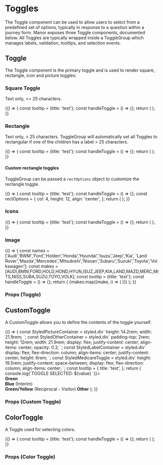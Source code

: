 




<Meta title="Components|Toggles" component={Toggle} />

# Toggles

The Toggle component can be used to allow users to select from a predefined set of options, typically in response to a
question within a journey form. Manor exposes three Toggle components, documented below. All Toggles are typically
wrapped inside a ToggleGroup which manages labels, validation, tooltips, and selection events.

## Toggle

The Toggle component is the primary toggle and is used to render square,
rectangle, icon and picture toggles:

### Square Toggle

Text only, <= 25 characters.

<Preview>
  <Story name="square toggles">
    {() => {
      const tooltip = {title: 'test'};
      const handleToggle = () => {};
      return (
        <Container>
          <ToggleGroup label="Square toggles" name="toggleGroupA" tooltip={tooltip} handleToggle={handleToggle}>
            <Toggle value="1" id="one" label="one"/>
            <Toggle value="2" id="two" label="two" />
            <Toggle value="3" id="three" label="three" />
            <Toggle value="4" id="four" label="four" />
            <Toggle value="5" id="five" label="five" />
            <Toggle value="6" id="six" label="six" />
            <Toggle value="7" id="seven" label="seven" />
            <Toggle value="8" id="eight" label="eight" />
            <Toggle value="9" id="nine" label="nine" />
            <Toggle value="10" id="ten" label="ten" />
            <Toggle value="11" id="eleven" label="eleven" />
            <Toggle value="12" id="twelve" label="twelve" />
          </ToggleGroup>
        </Container>
      );
    }}
  </Story>
</Preview>

### Rectangle

Text only, > 25 characters. ToggleGroup will automatically set all Toggles to rectangular
if one of the children has a label > 25 characters.

<Preview>
  <Story name="rectangle toggles">
    {() => {
      const tooltip = {title: 'test'};
      const handleToggle = () => {};
      return (
        <Container>
          <ToggleGroup label="Rectangle toggles" name="toggleGroupD" tooltip={tooltip} handleToggle={handleToggle}>
            <Toggle value="x1" id="long1" label="S-type 3.0mpi x200 Automatic 5gr (rel.Mar)rwd, 179kW" />
            <Toggle value="x2" id="long2" label="S-type SE 3.0mpi x200 Automatic 5gr (rel.Mar)rwd, 179kW" />
            <Toggle value="x3" id="long3" label="S-type SE 4.0mpi x200 Automatic 5gr (rel.Mar)rwd, 209kW" />
          </ToggleGroup>
        </Container>
      );
    }}
  </Story>
</Preview>

#### Custom rectangle toggles

ToggleGroup can be passed a `rectOptions` object to customize the rectangle toggle.

<Preview>
  <Story name="rectangle with options">
    {() => {
      const tooltip = {title: 'test'};
      const handleToggle = () => {};
      const rectOptions = {
        col: 4,
        height: 12,
        align: 'center',
      };
      return (
        <Container>
          <ToggleGroup
            label="Rectangle with columns & height"
            name="toggleGroupE"
            tooltip={tooltip}
            handleToggle={handleToggle}
            rectOptions={rectOptions}
          >
            <Toggle value="x1" id="long4" label="Comprehensive" />
            <Toggle value="x3" id="long5" label="Third Party Property Damage" />
          </ToggleGroup>
        </Container>
      );
    }}
  </Story>
</Preview>

### Icons

<Preview>
  <Story name="toggles with icons">
    {() => {
      const tooltip = {title: 'test'};
      const handleToggle = () => {};
      return (
        <Container>
          <ToggleGroup label="Icons" name="toggleGroupB" tooltip={tooltip} handleToggle={handleToggle}>
            <Toggle value="contact" id="contact" label="Contact" icon={faPhoneAlt} iconSize='3x' />
            <Toggle value="close" id="close" label="Close" icon={faCheck} iconSize='3x' />
            <Toggle value="info" id="info" label="Info" icon={faInfoCircle} iconSize='3x' />
          </ToggleGroup>
        </Container>
      );
    }}
  </Story>
</Preview>

### Image

<Preview>
  <Story name="toggles with images">
  {() => {
    const names = ['Audi','BWM','Ford','Holden','Honda','Hyundai','Isuzu','Jeep','Kia',
      'Land Rover','Mazda','Mercedes','Mitsubishi','Nissan','Subaru','Suzuki','Toyota','Volkswagen'];
    const makes = [AUDI,BMW,FORD,HOLD,HOND,HYUN,ISUZ,JEEP,KIA,LAND,MAZD,MERC,MITS,NISS,SUBA,SUZU,TOYO,VOLK];
    const tooltip = {title: 'test'};
    const handleToggle = () => {};
    return (
      <Container>
        <ToggleGroup label="Images" name="toggleGroupC" tooltip={tooltip} handleToggle={handleToggle}>
          {makes.map((make, i) => (
            <Toggle value={i} id={names[i]} key={`toggle-${names[i]}`} label={names[i]} pictureOptions={{ src: make, alt: `${names[i]} logo`, title: names[i] }} />
          ))}
        </ToggleGroup>
      </Container>
    );
  }}
  </Story>
</Preview>

### Props (Toggle)
<Props of={Toggle} />

## CustomToggle

A CustomToggle allows you to define the contents of the toggle yourself.

<Preview>
  <Story name="custom toggle demo" >
    {() => {
      const StyledPictureContainer = styled.div`
        height: 14.2rem;
        width: 21.9rem;
      `;
      const StyledOtherContainer = styled.div`
        padding-top: 2rem;
        height: 12rem;
        width: 21.9rem;
        display: flex;
        justify-content: center;
        align-items: center;
        opacity: 0.2;
      `;
      const StyledLabelContainer = styled.div`
        display: flex;
        flex-direction: column;
        align-items: center;
        justify-content: center;
        height: 6rem;
      `;
      const StyledMedicareToggle = styled.div`
        height: 19.5rem;
        justify-content: space-between;
        display: flex;
        flex-direction: column;
        align-items: center;
      `;
      const tooltip = {
        title: 'test',
      };
      return (
         <Container>
           <ToggleGroup label="Medicare toggles" name="toggleGroupA" tooltip={tooltip} handleToggle={(value) => console.log(`TOGGLE SELECTED: ${value} `)}>
             <CustomToggle
               name="image"
               id="green"
               value="green"
             >
               <div className="medicare-toggle">
                 <StyledPictureContainer>
                   <Picture
                     src={DEFAULT}
                     srcsets={[{ srcset: DEFAULT }]}
                   />
                 </StyledPictureContainer>
                 <StyledLabelContainer>
                   <strong>Green</strong>
                 </StyledLabelContainer>
               </div>
             </CustomToggle>
             <CustomToggle
               name="image"
               id="blue"
               value="blue"
             >
               <div className="medicare-toggle">
                 <StyledPictureContainer>
                   <Picture
                     src={INTERIM}
                     srcsets={[{ srcset: INTERIM }]}
                   />
                 </StyledPictureContainer>
                 <StyledLabelContainer>
                   <strong>Blue</strong>
                   <span>(Interim)</span>
                 </StyledLabelContainer>
               </div>
             </CustomToggle>
             <CustomToggle
               name="image"
               id="yellow"
               value="yellow"
             >
               <StyledMedicareToggle>
                 <StyledPictureContainer>
                   <Picture
                     src={RECIPROCAL}
                     srcsets={[{ srcset: RECIPROCAL }]}
                   />
                 </StyledPictureContainer>
                 <StyledLabelContainer>
                   <strong>Green/Yellow</strong>
                   <span>(Reciprocal - Visitor)</span>
                 </StyledLabelContainer>
               </StyledMedicareToggle>
             </CustomToggle>
             <CustomToggle
               name="image"
               id="other"
               value="other"
             >
               <StyledMedicareToggle>
                 <StyledOtherContainer>
                   <Picture
                     src={OTHER}
                     srcsets={[{ srcset: OTHER }]}
                   />
                 </StyledOtherContainer>
                 <StyledLabelContainer>
                   <strong>Other</strong>
                 </StyledLabelContainer>
               </StyledMedicareToggle>
             </CustomToggle>
           </ToggleGroup>
         </Container>
      );
    }}
  </Story>
</Preview>

### Props (Custom Toggle)
<Props of={CustomToggle} />

## ColorToggle

A Toggle used for selecting colors.

<Preview>
  <Story name="color toggle">
    {() => {
      const tooltip = {title: 'test'};
      const handleToggle = () => {};
      return (
        <Container>
          <ToggleGroup label="Default" name="toggleGroupA" tooltip={tooltip} handleToggle={handleToggle}>
            <ColorToggle backgroundColor="pink" value="pink" id="pink" fontColor="white" />
            <ColorToggle backgroundColor="white" value="white" id="white" />
            <ColorToggle backgroundColor="silver" value="silver" id="silver" />
            <ColorToggle backgroundColor="black" value="black" fontColor="white" id="black" />
            <ColorToggle backgroundColor="gray" value="gray" id="gray" />
            <ColorToggle backgroundColor="blue" value="blue" fontColor="white" id="blue" />
            <ColorToggle backgroundColor="green" value="green" fontColor="white" id="green" />
            <ColorToggle backgroundColor="gold" value="gold" id="gold" />
            <ColorToggle backgroundColor="maroon" value="maroon" fontColor="white" id="maroon" />
            <ColorToggle backgroundColor="red" value="red" fontColor="white" id="red" />
            <ColorToggle backgroundColor="orange" value="orange" fontColor="white" id="orange" />
            <ColorToggle backgroundColor="brown" value="brown" fontColor="white" id="brown" />
            <ColorToggle backgroundColor="purple" value="purple" fontColor="white" id="purple" />
            <ColorToggle backgroundColor="yellow" value="yellow" id="yellow" />
            <ColorToggle backgroundColor="turquoise" value="turquoise" id="turquoise" />
            <ColorToggle backgroundColor="beige" value="beige" id="beige" />
          </ToggleGroup>
        </Container>
      );
    }}
  </Story>
</Preview>

### Props (Color Toggle)
<Props of={ColorToggle} />
